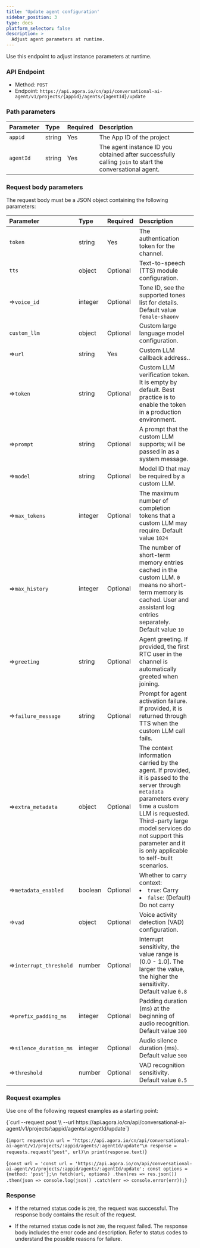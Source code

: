 ```yaml
---
title: 'Update agent configuration'
sidebar_position: 3
type: docs
platform_selector: false
description: >
  Adjust agent parameters at runtime.
---
```



Use this endpoint to adjust <Vpd k="NAME" /> instance parameters at runtime.

### API Endpoint

- Method: `POST`
- Endpoint: `https://api.agora.io/cn/api/conversational-ai-agent/v1/projects/{appid}/agents/{agentId}/update`

### Path parameters

| Parameter   | Type | Required | Description   |
|:--------|:---------|:----|:--------------|
| `appid` | string | Yes | The App ID of the project|
| `agentId` | string | Yes | The agent instance ID you obtained after successfully calling `join` to start the conversational agent. |

### Request body parameters
The request body must be a JSON object containing the following parameters:

| Parameter | Type    | Required | Description   |
|:----------------------|:-------------|:--------------|:--------|
| `token`   | string| Yes   | The authentication token for the channel.   |
| `tts` | object | Optional | Text-to-speech (TTS) module configuration. |
| ⇒`voice_id` | integer | Optional | Tone ID, see the supported tones list for details. Default value `female-shaonv`| 
| `custom_llm` | object  | Optional| Custom large language model configuration.    |
| ⇒`url` | string | Yes | Custom LLM callback address..   |
| ⇒`token` | string | Optional | Custom LLM verification token. It is empty by default. Best practice is to enable the token in a production environment.  |
| ⇒`prompt` | string | Optional   | A prompt that the custom LLM supports; will be passed in as a system message. |
| ⇒`model` | string | Optional    | Model ID that may be required by a custom LLM. |
| ⇒`max_tokens` | integer | Optional | The maximum number of completion tokens that a custom LLM may require. Default value `1024` |
| ⇒`max_history` | integer | Optional | The number of short-term memory entries cached in the custom LLM. `0` means no short-term memory is cached. User and assistant log entries separately. Default value `10`  |
| ⇒`greeting` | string | Optional | Agent greeting. If provided, the first RTC user in the channel is automatically greeted when joining.  |
| ⇒`failure_message` | string | Optional | Prompt for agent activation failure. If provided, it is returned through TTS when the custom LLM call fails. |
| ⇒`extra_metadata` | object | Optional | The context information carried by the agent. If provided, it is passed to the server through  `metadata` parameters every time a custom LLM is requested. <Admonition type="info">Third-party large model services do not support this parameter and it is only applicable to self-built scenarios.</Admonition>  |
| ⇒`metadata_enabled` | boolean | Optional | Whether to carry context: <li>`true`: Carry</li> <li>`false`: (Default) Do not carry</li>  |
|⇒`vad` | object   | Optional | Voice activity detection (VAD) configuration. |
| ⇒`interrupt_threshold` | number  | Optional | Interrupt sensitivity, the value range is (0.0 - 1.0]. The larger the value, the higher the sensitivity. Default value `0.8` |
| ⇒`prefix_padding_ms` | integer | Optional | Padding duration (ms) at the beginning of audio recognition. Default value `300` |
| ⇒`silence_duration_ms` | integer | Optional | Audio silence duration (ms). Default value `500` |
| ⇒`threshold` | number  | Optional | VAD recognition sensitivity. Default value `0.5` |

### Request examples

Use one of the following request examples as a starting point:

<MultiCodeBlock caption="Sample request:">
<CodeGroup label="Select">
<CodeItem language="bash" name="curl">{`curl --request post \\
  --url https://api.agora.io/cn/api/conversational-ai-agent/v1/projects/:appid/agents/:agentId/update`}</CodeItem>

  <CodeItem language="python" name="Python">{`import requests\n
url = "https://api.agora.io/cn/api/conversational-ai-agent/v1/projects/:appid/agents/:agentId/update"\n
response = requests.request("post", url)\n
print(response.text)`}</CodeItem>

  <CodeItem language="js" name="Node.js">{`const url = 'const url = 'https://api.agora.io/cn/api/conversational-ai-agent/v1/projects/:appid/agents/:agentId/update';
const options = {method: 'post'};\n
fetch(url, options)
  .then(res => res.json())
  .then(json => console.log(json))
  .catch(err => console.error(err));`}</CodeItem>

</CodeGroup>
</MultiCodeBlock>

### Response

- If the returned status code is `200`, the request was successful. The response body contains the result of the request.

- If the returned status code is not `200`, the request failed. The response body includes the error code and description. Refer to status codes to understand the possible reasons for failure.